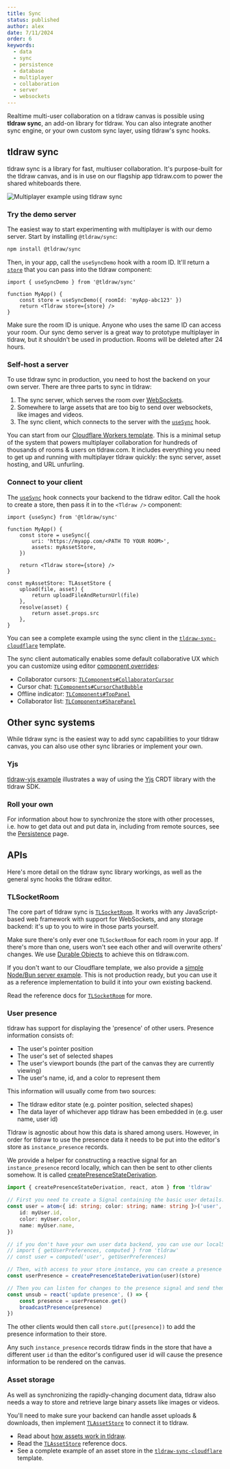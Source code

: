 ```yaml
---
title: Sync
status: published
author: alex
date: 7/11/2024
order: 6
keywords:
  - data
  - sync
  - persistence
  - database
  - multiplayer
  - collaboration
  - server
  - websockets
---
```


Realtime multi-user collaboration on a tldraw canvas is possible using **tldraw sync**, an add-on library for tldraw. You can also integrate another sync engine, or your own custom sync layer, using tldraw's sync hooks.

## tldraw sync

tldraw sync is a library for fast, multiuser collaboration. It's purpose-built for the tldraw canvas, and is in use on our flagship app tldraw.com to power the shared whiteboards there.

<div className="article__image" style={{ border: 'none' }}>
	<img
		alt="Multiplayer example using tldraw sync"
		src="/images/multiplayer.gif"
		style={{
			// learn this one weird trick for transparent animated gifs. doctors hate her!!!
			mask: 'url(/images/multiplayer_mask.png) luminance center 100% / 100% no-repeat',
			WebkitMask: 'url(/images/multiplayer_mask.png) luminance center 100% / 100% no-repeat',
		}}
	/>
</div>

### Try the demo server

The easiest way to start experimenting with multiplayer is with our demo server. Start by installing `@tldraw/sync`:

```bash
npm install @tldraw/sync
```

Then, in your app, call the `useSyncDemo` hook with a room ID. It'll return a [`store`](/docs/persistence#The-store-prop) that you can pass into the tldraw component:

```tsx
import { useSyncDemo } from '@tldraw/sync'

function MyApp() {
	const store = useSyncDemo({ roomId: 'myApp-abc123' })
	return <Tldraw store={store} />
}
```

Make sure the room ID is unique. Anyone who uses the same ID can access your room. Our sync demo server is a great way to prototype multiplayer in tldraw, but it shouldn't be used in production. Rooms will be deleted after 24 hours.

### Self-host a server

To use tldraw sync in production, you need to host the backend on your own server. There are three parts to sync in tldraw:

1. The sync server, which serves the room over [WebSockets](https://developer.mozilla.org/en-US/docs/Web/API/WebSockets_API).
2. Somewhere to large assets that are too big to send over websockets, like images and videos.
3. The sync client, which connects to the server with the [`useSync`](?) hook.

You can start from our [Cloudflare Workers template](https://github.com/tldraw/tldraw-sync-workers). This is a minimal setup of the system that powers multiplayer collaboration for hundreds of thousands of rooms & users on tldraw.com. It includes everything you need to get up and running with multiplayer tldraw quickly: the sync server, asset hosting, and URL unfurling.

### Connect to your client

The [`useSync`](?) hook connects your backend to the tldraw editor. Call the hook to create a store, then pass it in to the `<Tldraw />` component:

```tsx
import {useSync} from '@tldraw/sync'

function MyApp() {
	const store = useSync({
		uri: 'https://myapp.com/<PATH TO YOUR ROOM>',
		assets: myAssetStore,
	})

	return <Tldraw store={store} />
}

const myAssetStore: TLAssetStore {
	upload(file, asset) {
		return uploadFileAndReturnUrl(file)
	},
	resolve(asset) {
		return asset.props.src
	},
}
```

You can see a complete example using the sync client in the [`tldraw-sync-cloudflare`](https://github.com/tldraw/tldraw/blob/main/templates/sync-cloudflare/client/App.tsx) template.

The sync client automatically enables some default collaborative UX which you can customize using editor [component overrides](/reference/tldraw/TLComponents):

- Collaborator cursors: [`TLComponents#CollaboratorCursor`](?)
- Cursor chat: [`TLComponents#CursorChatBubble`](?)
- Offline indicator: [`TLComponents#TopPanel`](?)
- Collaborator list: [`TLComponents#SharePanel`](?)

## Other sync systems

While tldraw sync is the easiest way to add sync capabilities to your tldraw canvas, you can also use other sync libraries or implement your own.

### Yjs

[tldraw-yjs example](https://github.com/tldraw/tldraw-yjs-example) illustrates a way of using the [Yjs](https://yjs.dev) CRDT library with the tldraw SDK.

### Roll your own

For information about how to synchronize the store with other processes, i.e. how to get data out and put data in, including from remote sources, see the [Persistence](/docs/persistence) page.

## APIs

Here's more detail on the tldraw sync library workings, as well as the general sync hooks the tldraw editor.

### TLSocketRoom

The core part of tldraw sync is [`TLSocketRoom`](?). It works with any JavaScript-based web framework with support for WebSockets, and any storage backend: it's up to you to wire in those parts yourself.

Make sure there's only ever one `TLSocketRoom` for each room in your app. If there's more than one, users won't see each other and will overwrite others' changes. We use [Durable Objects](https://developers.cloudflare.com/durable-objects/) to achieve this on tldraw.com.

If you don't want to our Cloudflare template, we also provide a [simple Node/Bun server example](https://github.com/tldraw/tldraw/tree/main/apps/simple-server-example). This is not production ready, but you can use it as a reference implementation to build it into your own existing backend.

Read the reference docs for [`TLSocketRoom`](?) for more.

### User presence

tldraw has support for displaying the 'presence' of other users. Presence information consists of:

- The user's pointer position
- The user's set of selected shapes
- The user's viewport bounds (the part of the canvas they are currently viewing)
- The user's name, id, and a color to represent them

This information will usually come from two sources:

- The tldraw editor state (e.g. pointer position, selected shapes)
- The data layer of whichever app tldraw has been embedded in (e.g. user name, user id)

Tldraw is agnostic about how this data is shared among users. However, in order for tldraw to use the presence data it needs to be put into the editor's store as `instance_presence` records.

We provide a helper for constructing a reactive signal for an `instance_presence` record locally, which can then be sent to other clients somehow. It is called [createPresenceStateDerivation](?).

```ts
import { createPresenceStateDerivation, react, atom } from 'tldraw'

// First you need to create a Signal containing the basic user details: id, name, and color
const user = atom<{ id: string; color: string; name: string }>('user', {
	id: myUser.id,
	color: myUser.color,
	name: myUser.name,
})

// if you don't have your own user data backend, you can use our localStorage-only user preferences store
// import { getUserPreferences, computed } from 'tldraw'
// const user = computed('user', getUserPreferences)

// Then, with access to your store instance, you can create a presence signal
const userPresence = createPresenceStateDerivation(user)(store)

// Then you can listen for changes to the presence signal and send them to other clients
const unsub = react('update presence', () => {
	const presence = userPresence.get()
	broadcastPresence(presence)
})
```

The other clients would then call `store.put([presence])` to add the presence information to their store.

Any such `instance_presence` records tldraw finds in the store that have a different user `id` than the editor's configured user id will cause the presence information to be rendered on the canvas.

### Asset storage

As well as synchronizing the rapidly-changing document data, tldraw also needs a way to store and retrieve large binary assets like images or videos.

You'll need to make sure your backend can handle asset uploads & downloads, then implement [`TLAssetStore`](?) to connect it to tldraw.

- Read about [how assets work in tldraw](/docs/assets).
- Read the [`TLAssetStore`](?) reference docs.
- See a complete example of an asset store in the [`tldraw-sync-cloudflare`](https://github.com/tldraw/tldraw/blob/main/templates/sync-cloudflare/client/multiplayerAssetStore.tsx) template.
